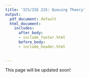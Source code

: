 ```yaml
---
title: 'ICS/ISE 215: Queuing Theory'
output:
  pdf_document: default
  html_document:
    includes:
      after_body:
      - include_footer.html
      before_body:
      - include_header.html
      
  
---
```

This page will be updated soon!